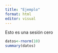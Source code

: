 ```yaml
---
title: "Ejemplo"
format: html
editor: visual
---
```


Esto es una sesión cero

```r
datos<-rnorm(10)
summary(datos)
```

